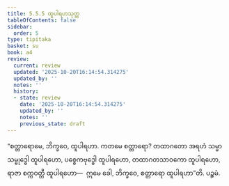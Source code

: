 ```yaml
---
title: 5.5.5 ထူပါရဟသုတ္တ
tableOfContents: false
sidebar:
  order: 5
type: tipitaka
basket: su
book: a4
review:
  current: review
  updated: '2025-10-20T16:14:54.314275'
  updated_by: ''
  notes: ''
  history:
  - state: review
    date: '2025-10-20T16:14:54.314275'
    updated_by: ''
    notes: ''
    previous_state: draft
---
```



<DynamicBreadcrumb />


<ReviewStatus review={frontmatter.review} showDetails={true} />

<HypothesisAnnotation frontmatter={frontmatter} />

<Division number="247" book="a4" e="ch" v="15" p="567">

<Paragraph number="1504" book="a4">
“စတ္တာရောမေ, ဘိက္ခဝေ, ထူပါရဟာ. ကတမေ စတ္တာရော? တထာဂတော အရဟံ သမ္မာသမ္ဗုဒ္ဓေါ ထူပါရဟော, ပစ္စေကဗုဒ္ဓေါ ထူပါရဟော, တထာဂတသာဝကော ထူပါရဟော, ရာဇာ စက္ကဝတ္တီ ထူပါရဟော—  ဣမေ ခေါ, ဘိက္ခဝေ, စတ္တာရော ထူပါရဟာ”တိ.

</Paragraph>
</Division>

<Paragraph number="1505" type="center" book="a4">
ပဉ္စမံ.
</Paragraph>